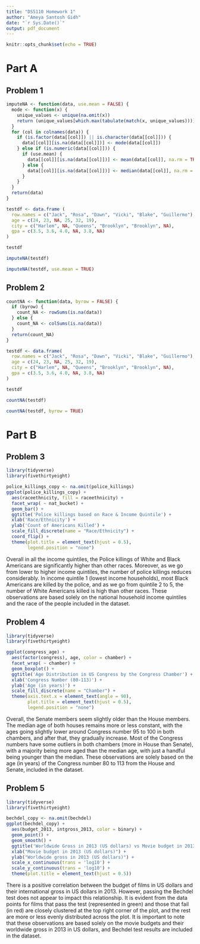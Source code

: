 ```yaml
---
title: "DS5110 Homework 1"
author: "Ameya Santosh Gidh"
date: "`r Sys.Date()`"
output: pdf_document
---
```


```r
knitr::opts_chunk$set(echo = TRUE)
```

# Part A

## Problem 1
```r
imputeNA <- function(data, use.mean = FALSE) {
  mode <- function(x) {
    unique_values <- unique(na.omit(x))
    return (unique_values[which.max(tabulate(match(x, unique_values)))])
  }
  for (col in colnames(data)) {
    if (is.factor(data[[col]]) || is.character(data[[col]])) {
      data[[col]][is.na(data[[col]])] <- mode(data[[col]])
    } else if (is.numeric(data[[col]])) {
      if (use.mean) {
        data[[col]][is.na(data[[col]])] <- mean(data[[col]], na.rm = TRUE)
      } else {
        data[[col]][is.na(data[[col]])] <- median(data[[col]], na.rm = TRUE)
      }
    }
  }
  return(data)
}
```

```r
testdf <- data.frame (
  row.names = c("Jack", "Rosa", "Dawn", "Vicki", "Blake", "Guillermo"),
  age = c(24, 23, NA, 25, 32, 19),
  city = c("Harlem", NA, "Queens", "Brooklyn", "Brooklyn", NA),
  gpa = c(3.5, 3.6, 4.0, NA, 3.8, NA)
)

testdf
```

```r
imputeNA(testdf)
```
```r
imputeNA(testdf, use.mean = TRUE)
```
## Problem 2
```r
countNA <- function(data, byrow = FALSE) {
  if (byrow) {
    count_NA <- rowSums(is.na(data))
  } else {
    count_NA <- colSums(is.na(data))
  }
  return(count_NA)
}
```

```r
testdf <- data.frame(
  row.names = c("Jack", "Rosa", "Dawn", "Vicki", "Blake", "Guillermo"),
  age = c(24, 23, NA, 25, 32, 19),
  city = c("Harlem", NA, "Queens", "Brooklyn", "Brooklyn", NA),
  gpa = c(3.5, 3.6, 4.0, NA, 3.8, NA)
)

testdf
```

```r
countNA(testdf)
```
```r
countNA(testdf, byrow = TRUE)
```

# Part B

## Problem 3
```r
library(tidyverse)
library(fivethirtyeight)

police_killings_copy <- na.omit(police_killings)
ggplot(police_killings_copy) +
  aes(raceethnicity, fill = raceethnicity) +
  facet_wrap( ~ nat_bucket) +
  geom_bar() +
  ggtitle('Police killings based on Race & Income Quintile') +
  xlab('Race/Ethnicity') +
  ylab('Count of Americans Killed') +
  scale_fill_discrete(name = "Race/Ethnicity") +
  coord_flip() +
  theme(plot.title = element_text(hjust = 0.5),
        legend.position = "none")
```
Overall in all the income quintiles, the Police killings of White and Black Americans are significantly higher than other races. Moreover, as we go from lower to higher income quintiles, the number of police killings reduces considerably. In income quintile 1 (lowest income households), most Black Americans are killed by the police, and as we go from quintile 2 to 5, the number of White Americans killed is high than other races. These observations are based solely on the national household income quintiles and the race of the people included in the dataset.

## Problem 4
```r
library(tidyverse)
library(fivethirtyeight)

ggplot(congress_age) +
  aes(factor(congress), age, color = chamber) +
  facet_wrap( ~ chamber) +
  geom_boxplot() +
  ggtitle('Age Distribution in US Congress by the Congress Chamber') +
  xlab('Congress Number (80-113)') +
  ylab('Age (in years)') +
  scale_fill_discrete(name = "Chamber") +
  theme(axis.text.x = element_text(angle = 90), 
        plot.title = element_text(hjust = 0.5),
        legend.position = "none")
```
Overall, the Senate members seem slightly older than the House members. The median age of both houses remains more or less constant, with the ages going slightly lower around Congress number 95 to 100 in both chambers, and after that, they gradually increase. Most of the Congress numbers have some outliers in both chambers (more in House than Senate), with a majority being more aged than the median age, with just a handful being younger than the median. These observations are solely based on the age (in years) of the Congress number 80 to 113 from the House and Senate, included in the dataset.

## Problem 5
```r
library(tidyverse)
library(fivethirtyeight)

bechdel_copy <- na.omit(bechdel)
ggplot(bechdel_copy) +
  aes(budget_2013, intgross_2013, color = binary) +
  geom_point() +
  geom_smooth() +
  ggtitle('Worldwide Gross in 2013 (US dollars) vs Movie budget in 2013 (US dollars)') +
  xlab("Movie budget in 2013 (US dollars)") +
  ylab("Worldwide gross in 2013 (US dollars)") +
  scale_x_continuous(trans = 'log10') +
  scale_y_continuous(trans = 'log10') +
  theme(plot.title = element_text(hjust = 0.5))
```
There is a positive correlation between the budget of films in US dollars and their international gross in US dollars in 2013. However, passing the Bechdel test does not appear to impact this relationship. It is evident from the data points for films that pass the test (represented in green) and those that fail (in red) are closely clustered at the top right corner of the plot, and the rest are more or less evenly distributed across the plot. It is important to note that these observations are based solely on the movie budgets and their worldwide gross in 2013 in US dollars, and Bechdel test results are included in the dataset.